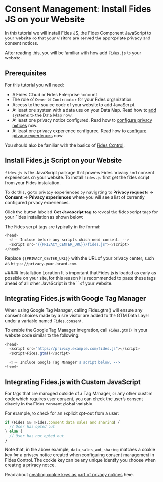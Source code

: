 
# Consent Management: Install Fides JS on your Website

<TutorialKey duration="10" product="Fides" topic="Consent Management"/>

In this tutorial we will install Fides JS, the Fides Component JavaScript to your website so that your visitors are served the appropriate privacy and consent notices.

After reading this, you will be familiar with how add `Fides.js` to your website.

## Prerequisites

For this tutorial you will need:

* A Fides Cloud or Fides Enterprise account
* The role of `Owner` or `Contributor` for your Fides organization.
* Access to the source code of your website to add JavaScript.
* At least one system with a data use on your Data Map. Read how to [add systems to the Data Map](../data-mapping-adding-systems-manually) now.
* At least one privacy notice configured. Read how to [configure privacy notices](privacy-notices) now.
* At least one privacy experience configured. Read how to [configure privacy experiences](privacy-experiences) now.

You should also be familiar with the basics of [Fides Control](#LINK).

## Install Fides.js Script on your Website

`fides.js` is the JavaScript package that powers Fides privacy and consent experiences on your website. To install `fides.js` first get the fides script from your Fides installation. 

To do this, go to privacy experiences by navigating to **Privacy requests** → **Consent** → **Privacy experiences** where you will see a list of currently configured privacy experiences. 

Click the button labeled **Get Javascript tag** to reveal the fides script tags for your Fides installation as shown below:
<Screenshot img="/assets/img/tutorials/consent-management-fides-js.gif" description="Copy Fides.js Scripts" />

The Fides script tags are typically in the format:

```javascript filename="Fides.js Script Tags"
<head>
  <!-- Include before any scripts which need consent. -->
  <script src="{{PRIVACY_CENTER_URL}}/fides.js"></script>
</head>
```

Replace `{{PRIVACY_CENTER_URL}}` with the URL of your privacy center, such as `https://privacy.your-brand.com`.

<Callout type="info" emoji="">
##### Installation Location
It is important that Fides.js is loaded as early as possible on your site, for this reason it is recommended to paste these tags ahead of all other JavaScript in the `<head>` of your website.
</Callout>

## Integrating Fides.js with Google Tag Manager

When using Google Tag Manager, calling Fides.gtm() will ensure any consent choices made by a site visitor are added to the GTM Data Layer under a variable named `Fides.consent`.

To enable the Google Tag Manager integration, call `Fides.gtm()` in your website code similar to the following:

```javascript filename="Fides.js for Google Tag Manager"
<head>
  <script src="https://privacy.example.com/fides.js"></script>
  <script>Fides.gtm()</script>

  <!-- Include Google Tag Manager's script below. -->
<head>
```

## Integrating Fides.js with Custom JavaScript

For tags that are managed outside of a Tag Manager, or any other custom code which requires user consent, you can check the user’s consent directly in the Fides.consent global variable.

For example, to check for an explicit opt-out from a user:

```javascript filename="Fides.js for Custom JavaScript"
if (Fides && !Fides.consent.data_sales_and_sharing) {
  // User has opted out
} else {
  // User has not opted out
}
```

Note that, in the above example, `data_sales_and_sharing` matches a cookie key for a privacy notice created when configuring consent management in Fides Control. The cookie key can be any unique identify you choose when creating a privacy notice. 

Read about [creating cookie keys as part of privacy notices](privacy-notices#cookie-key) here.

